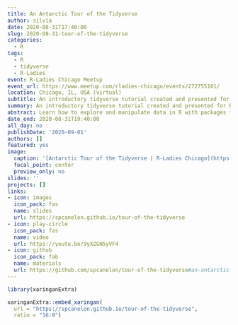 ```yaml
---
title: An Antarctic Tour of the Tidyverse
author: silvia
date: 2020-08-31T17:40:00
slug: 2020-08-31-tour-of-the-tidyverse
categories:
  - R
tags:
  - R
  - tidyverse
  - R-Ladies
event: R-Ladies Chicago Meetup
event_url: https://www.meetup.com/rladies-chicago/events/272755101/
location: Chicago, IL, USA (virtual)
subtitle: An introductory tidyverse tutorial created and presented for [R-Ladies Chicago](https://rladieschicago.org/)
summary: An introductory tidyverse tutorial created and presented for R-Ladies Chicago
abstract: Learn how to explore and manipulate data in R with packages from the Tidyverse. We'll introduce the [8 core packages](https://www.tidyverse.org/packages/) that make up the Tidyverse and use at least one function from each package while exploring a dataset on the migration of penguins.
date_end: 2020-08-31T19:40:00
all_day: no
publishDate: '2020-09-01'
authors: []
featured: yes
image: 
  caption: '[Antarctic Tour of the Tidyverse | R-Ladies Chicago](https://spcanelon.github.io/tour-of-the-tidyverse)'
  focal_point: center
  preview_only: no
slides: ''
projects: []
links:
- icon: images
  icon_pack: fas
  name: slides
  url: https://spcanelon.github.io/tour-of-the-tidyverse
- icon: play-circle
  icon_pack: fas
  name: video
  url: https://youtu.be/9yXZGN5yVF4
- icon: github
  icon_pack: fab
  name: materials
  url: https://github.com/spcanelon/tour-of-the-tidyverse#an-antarctic-tour-of-the-tidyverse
---
```


<!--xaringanExtra interferes with the social media preview-->

```r
library(xaringanExtra)
```

```r
xaringanExtra::embed_xaringan(
  url = "https://spcanelon.github.io/tour-of-the-tidyverse",
  ratio = "16:9")
```
